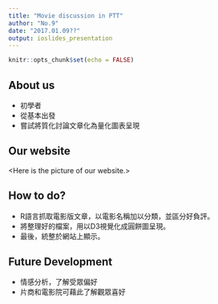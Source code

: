 ```yaml
---
title: "Movie discussion in PTT"
author: "No.9"
date: "2017.01.09??"
output: ioslides_presentation
---
```


```r
knitr::opts_chunk$set(echo = FALSE)
```

## About us
- 初學者
- 從基本出發
- 嘗試將質化討論文章化為量化圖表呈現

## Our website
<Here is the picture of our website.>

## How to do?
- R語言抓取電影版文章，以電影名稱加以分類，並區分好負評。
- 將整理好的檔案，用以D3視覺化成圓餅圖呈現。
- 最後，統整於網站上顯示。

## Future Development
- 情感分析，了解受眾偏好
- 片商和電影院可藉此了解觀眾喜好


